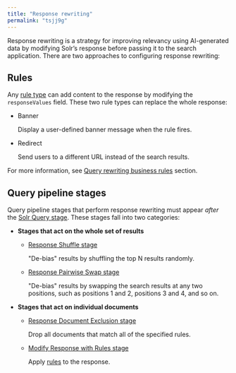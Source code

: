```yaml
---
title: "Response rewriting"
permalink: "tsjj9g"
---
```


Response rewriting is a strategy for improving relevancy using AI-generated data by modifying Solr’s response before passing it to the search application. There are two approaches to configuring response rewriting:

## Rules

Any [rule type](/managed-fusion/5.9/tw7rlx/query-rewriting#types) can add content to the response by modifying the `responseValues` field. These two rule types can replace the whole response:

* Banner

  Display a user-defined banner message when the rule fires.
* Redirect

  Send users to a different URL instead of the search results.

For more information, see [Query rewriting business rules](/managed-fusion/5.9/tw7rlx/query-rewriting#business-rules) section.

## Query pipeline stages

Query pipeline stages that perform response rewriting must appear *after* the [Solr Query stage](/managed-fusion/5.9/y1y2ol/solr-query-stage). These stages fall into two categories:

* **Stages that act on the whole set of results**

  + [Response Shuffle stage](/managed-fusion/5.9/l45eky/response-shuffle-stage)

    "De-bias" results by shuffling the top N results randomly.
  + [Response Pairwise Swap stage](/managed-fusion/5.9/wmqc3m/response-pairwise-swap-stage)

    "De-bias" results by swapping the search results at any two positions, such as positions 1 and 2, positions 3 and 4, and so on.
* **Stages that act on individual documents**

  + [Response Document Exclusion stage](/managed-fusion/5.9/vor74c/response-document-exclusion-stage)

    Drop all documents that match all of the specified rules.
  + [Modify Response with Rules stage](/managed-fusion/5.9/33huzc/modify-response-with-rules-stage)

    Apply [rules](/managed-fusion/5.9/03vd0y/business-rules) to the response.